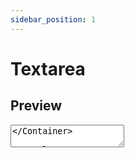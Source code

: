 ```yaml
---
sidebar_position: 1
---
```


# Textarea

## Preview


<Container>
  <Textarea />
</Container>

```tsx
import Textarea from "@repo/ui/Textarea";

<Textarea />;
```

## Installation

```bash
npx the-dig@latest add Textarea
```

## Props

| Prop             | Type                                          | Default                                                                                                                    |
| ---------------- | --------------------------------------------- | -------------------------------------------------------------------------------------------------------------------------- |
| `variant`        | `"primary"` \| `"secondary"`                  | `"primary"`                                                                                                                |
| `hasError`       | `boolean`                                     | `false`                                                                                                                    |
| `startAdornment` | `ReactNode`                                   | -                                                                                                                          |
| Others           | `TextareaHTMLAttributes<HTMLTextAreaElement>` | <RedirectLink href="https://developer.mozilla.org/en-US/docs/Web/HTML/Reference/Elements/textarea">Document</RedirectLink> |

## Variants

<Container>
  <Textarea variant="primary" />
  <Textarea variant="secondary" />
</Container>

```tsx
import Textarea from "@repo/ui/Textarea";

<Textarea variant="primary" />
<Textarea variant="secondary" />
```

## Has Error

<Container>
  <Textarea hasError />
</Container>

```tsx
import Textarea from "@repo/ui/Textarea";

<Textarea hasError />;
```

## Start Adornment

<Container>
  <Textarea startAdornment={<BadgeCheck size={18} />} />
</Container>

```tsx
import Textarea from "@repo/ui/Textarea";
import { BadgeCheck } from "lucide-react";

<Textarea startAdornment={<BadgeCheck size={18} />} />;
```
